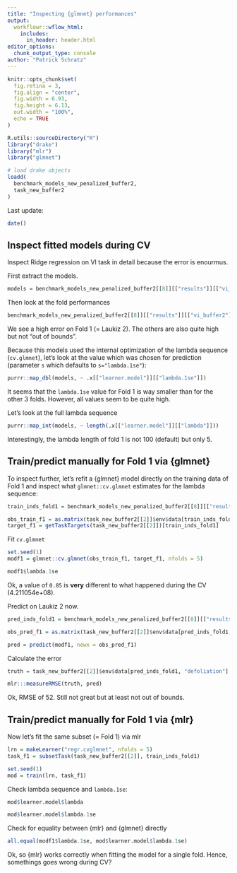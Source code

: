 ```yaml
---
title: "Inspecting {glmnet} performances"
output: 
  workflowr::wflow_html:
    includes:
      in_header: header.html
editor_options:
  chunk_output_type: console
author: "Patrick Schratz"
---
```


```r
knitr::opts_chunk$set(
  fig.retina = 3,
  fig.align = "center",
  fig.width = 6.93,
  fig.height = 6.13,
  out.width = "100%",
  echo = TRUE
)

R.utils::sourceDirectory("R")
library("drake")
library("mlr")
library("glmnet")

# load drake objects
loadd(
  benchmark_models_new_penalized_buffer2,
  task_new_buffer2
)

```

Last update: 

```r
date()
```

## Inspect fitted models during CV

Inspect Ridge regression on VI task in detail because the error is enourmus.

First extract the models.

```r
models = benchmark_models_new_penalized_buffer2[[8]][["results"]][["vi_buffer2"]][["Ridge-CV"]][["models"]]
```

Then look at the fold performances

```r
benchmark_models_new_penalized_buffer2[[8]][["results"]][["vi_buffer2"]][["Ridge-CV"]][["measures.test"]][["rmse"]]
```

We see a high error on Fold 1 (= Laukiz 2).
The others are also quite high but not "out of bounds".

Because this models used the internal optimization of the lambda sequence (`cv.glmnet`), let's look at the value which was chosen for prediction (parameter `s` which defaults to `s="lambda.1se"`):

```r
purrr::map_dbl(models, ~ .x[["learner.model"]][["lambda.1se"]])
```

It seems that the `lambda.1se` value for Fold 1 is way smaller than for the other 3 folds.
However, all values seem to be quite high.

Let's look at the full lambda sequence

```r
purrr::map_int(models, ~ length(.x[["learner.model"]][["lambda"]]))
```

Interestingly, the lambda length of fold 1 is not 100 (default) but only 5.

## Train/predict manually for Fold 1 via {glmnet}

To inspect further, let's refit a {glmnet} model directly on the training data of Fold 1 and inspect what `glmnet::cv.glmnet` estimates for the lambda sequence:

```r
train_inds_fold1 = benchmark_models_new_penalized_buffer2[[8]][["results"]][["vi_buffer2"]][["Ridge-CV"]][["pred"]][["instance"]][["train.inds"]][[1]]

obs_train_f1 = as.matrix(task_new_buffer2[[2]]$env$data[train_inds_fold1, getTaskFeatureNames(task_new_buffer2[[2]])])
target_f1 = getTaskTargets(task_new_buffer2[[2]])[train_inds_fold1]
```

Fit `cv.glmnet`

```r
set.seed(1)
modf1 = glmnet::cv.glmnet(obs_train_f1, target_f1, nfolds = 5)

modf1$lambda.1se
```

Ok, a value of `0.85` is **very** different to what happened during the CV (4.211054e+08).

Predict on Laukiz 2 now.

```r
pred_inds_fold1 = benchmark_models_new_penalized_buffer2[[8]][["results"]][["vi_buffer2"]][["Ridge-CV"]][["pred"]][["instance"]][["test.inds"]][[1]]

obs_pred_f1 = as.matrix(task_new_buffer2[[2]]$env$data[pred_inds_fold1, getTaskFeatureNames(task_new_buffer2[[2]])])

pred = predict(modf1, newx = obs_pred_f1)
```

Calculate the error

```r
truth = task_new_buffer2[[2]]$env$data[pred_inds_fold1, "defoliation"]

mlr:::measureRMSE(truth, pred)
```

Ok, RMSE of 52. Still not great but at least not out of bounds.

## Train/predict manually for Fold 1 via {mlr}

Now let's fit the same subset (= Fold 1) via mlr

```r
lrn = makeLearner("regr.cvglmnet", nfolds = 5)
task_f1 = subsetTask(task_new_buffer2[[2]], train_inds_fold1)

set.seed(1)
mod = train(lrn, task_f1)
```

Check lambda sequence and `lambda.1se`:

```r
mod$learner.model$lambda
```

```r
mod$learner.model$lambda.1se
```

Check for equality between {mlr} and {glmnet} directly

```r
all.equal(modf1$lambda.1se, mod$learner.model$lambda.1se)
```

Ok, so {mlr} works correctly when fitting the model for a single fold. 
Hence, somethings goes wrong during CV?
